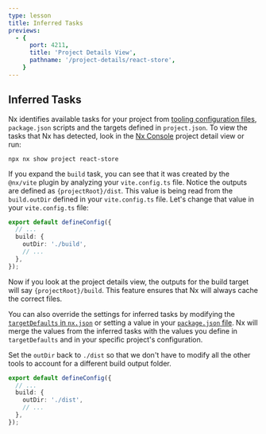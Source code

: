 ```yaml
---
type: lesson
title: Inferred Tasks
previews:
  - {
      port: 4211,
      title: 'Project Details View',
      pathname: '/project-details/react-store',
    }
---
```


## Inferred Tasks


<VideoLink link="https://youtu.be/gc4N7kxiA50?t=158"></VideoLink>

Nx identifies available tasks for your project from [tooling configuration files](/concepts/inferred-tasks), `package.json` scripts and the targets defined in `project.json`. To view the tasks that Nx has detected, look in the [Nx Console](/getting-started/editor-setup) project detail view or run:

```shell
npx nx show project react-store
```

If you expand the `build` task, you can see that it was created by the `@nx/vite` plugin by analyzing your `vite.config.ts` file. Notice the outputs are defined as `{projectRoot}/dist`. This value is being read from the `build.outDir` defined in your `vite.config.ts` file. Let's change that value in your `vite.config.ts` file:

```ts title="apps/react-store/vite.config.ts"
export default defineConfig({
  // ...
  build: {
    outDir: './build',
    // ...
  },
});
```

Now if you look at the project details view, the outputs for the build target will say `{projectRoot}/build`. This feature ensures that Nx will always cache the correct files.

You can also override the settings for inferred tasks by modifying the [`targetDefaults` in `nx.json`](/reference/nx-json#target-defaults) or setting a value in your [`package.json` file](/reference/project-configuration). Nx will merge the values from the inferred tasks with the values you define in `targetDefaults` and in your specific project's configuration.

Set the `outDir` back to `./dist` so that we don't have to modify all the other tools to account for a different build output folder.

```ts title="apps/react-store/vite.config.ts"
export default defineConfig({
  // ...
  build: {
    outDir: './dist',
    // ...
  },
});
```

